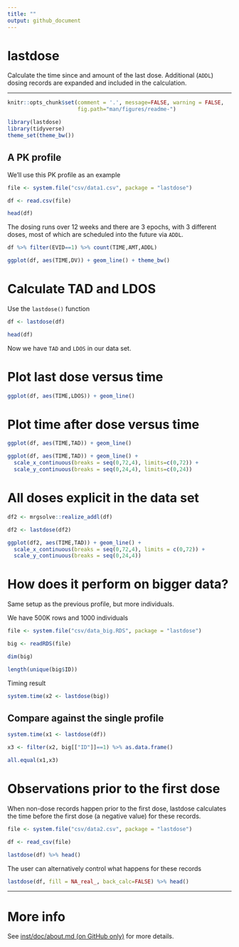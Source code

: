 ```yaml
---
title: ""
output: github_document
---
```


# lastdose 

Calculate the time since and amount of the last dose. Additional (`ADDL`) 
dosing records are expanded and included in the calculation.

<hr>

```r
knitr::opts_chunk$set(comment = '.', message=FALSE, warning = FALSE, 
                      fig.path="man/figures/readme-")
```


```r
library(lastdose)
library(tidyverse)
theme_set(theme_bw())
```

## A PK profile

We'll use this PK profile as an example

```r
file <- system.file("csv/data1.csv", package = "lastdose")

df <- read.csv(file) 

head(df)
```

The dosing runs over 12 weeks and there are 3 epochs, with 3 different doses, 
most of which are scheduled into the future via `ADDL`.

```r
df %>% filter(EVID==1) %>% count(TIME,AMT,ADDL)

ggplot(df, aes(TIME,DV)) + geom_line() + theme_bw()
```


# Calculate TAD and LDOS

Use the `lastdose()` function
```r
df <- lastdose(df)

head(df)
```

Now we have `TAD` and `LDOS` in our data set.

# Plot last dose versus time
```r
ggplot(df, aes(TIME,LDOS)) + geom_line()
```

# Plot time after dose versus time

```r
ggplot(df, aes(TIME,TAD)) + geom_line()

ggplot(df, aes(TIME,TAD)) + geom_line() + 
  scale_x_continuous(breaks = seq(0,72,4), limits=c(0,72)) + 
  scale_y_continuous(breaks = seq(0,24,4), limits=c(0,24)) 

```

# All doses explicit in the data set
```r
df2 <- mrgsolve::realize_addl(df) 

df2 <- lastdose(df2)

ggplot(df2, aes(TIME,TAD)) + geom_line() + 
  scale_x_continuous(breaks = seq(0,72,4), limits = c(0,72)) + 
  scale_y_continuous(breaks = seq(0,24,4))
```


# How does it perform on bigger data?

Same setup as the previous profile, but more individuals.

We have 500K rows and 1000 individuals

```r
file <- system.file("csv/data_big.RDS", package = "lastdose")

big <- readRDS(file)

dim(big)

length(unique(big$ID))
```

Timing result
```r
system.time(x2 <- lastdose(big))
```

## Compare against the single profile
```R
system.time(x1 <- lastdose(df))

x3 <- filter(x2, big[["ID"]]==1) %>% as.data.frame()

all.equal(x1,x3)

```

# Observations prior to the first dose

When non-dose records happen prior to the first dose, lastdose calculates
the time before the first dose (a negative value) for these records.

```r
file <- system.file("csv/data2.csv", package = "lastdose")

df <- read_csv(file)

lastdose(df) %>% head()
```

The user can alternatively control what happens for these records

```r
lastdose(df, fill = NA_real_, back_calc=FALSE) %>% head()
```

<hr>

# More info

See [inst/doc/about.md (on GitHub only)](inst/doc/about.md) for more details.
